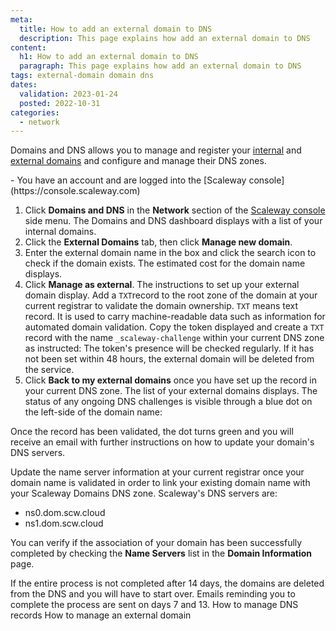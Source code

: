 ```yaml
---
meta:
  title: How to add an external domain to DNS
  description: This page explains how add an external domain to DNS
content:
  h1: How to add an external domain to DNS
  paragraph: This page explains how add an external domain to DNS
tags: external-domain domain dns
dates:
  validation: 2023-01-24
  posted: 2022-10-31
categories:
  - network
---
```


Domains and DNS allows you to manage and register your [internal](/network/domains-and-dns/concepts/#internal-domain) and [external domains](/network/domains-and-dns/concepts/#external-domain) and configure and manage their DNS zones.

<Macro id="iam-requirements" />
 
<Message type="requirement">
  - You have an account and are logged into the [Scaleway console](https://console.scaleway.com)
</Message>

1. Click **Domains and DNS** in the **Network** section of the [Scaleway console](https://console.scaleway.com) side menu. The Domains and DNS dashboard displays with a list of your internal domains.
2. Click the **External Domains** tab, then click <Icon name="plus" /> **Manage new domain**.
3. Enter the external domain name in the box and click the search icon to check if the domain exists. The estimated cost for the domain name displays.
      <Lightbox src="scaleway-dns-domain-validated.webp" alt="" />
4. Click **Manage as external**. The instructions to set up your external domain display. Add a `TXT`record to the root zone of the domain at your current registrar to validate the domain ownership.
      <Message type="note">
        `TXT` means text record. It is used to carry machine-readable data such as information for automated domain validation.
      </Message>
      Copy the token displayed and create a `TXT` record with the name `_scaleway-challenge` within your current DNS zone as instructed:
      <Lightbox src="scaleway-dns-validation-token.webp" alt="" />
      <Message type="important">
        The token's presence will be checked regularly. If it has not been set within 48 hours, the external domain will be deleted from the service.
      </Message>
5. Click **Back to my external domains** once you have set up the record in your current DNS zone. The list of your external domains displays. The status of any ongoing DNS challenges is visible through a blue dot on the left-side of the domain name:
      <Lightbox src="scaleway-dns-ongoing-validation.webp" alt="" />

Once the record has been validated, the dot turns green and you will receive an email with further instructions on how to update your domain's DNS servers.

Update the name server information at your current registrar once your domain name is validated in order to link your existing domain name with your Scaleway Domains DNS zone.
<Message type="note">
  Scaleway's DNS servers are:
  * ns0.dom.scw.cloud
  * ns1.dom.scw.cloud
</Message>

You can verify if the association of your domain has been successfully completed by checking the **Name Servers** list in the **Domain Information** page.

<Message type="important">
  If the entire process is not completed after 14 days, the domains are deleted from the DNS and you will have to start over. Emails reminding you to complete the process are sent on days 7 and 13.
</Message>


<Navigation title="See Also">
  <PreviousButton to="/network/domains-and-dns/how-to/manage-dns-records/">How to manage DNS records</PreviousButton>
  <NextButton to="/network/domains-and-dns/how-to/manage-external-domain/">How to manage an external domain</NextButton>
</Navigation>